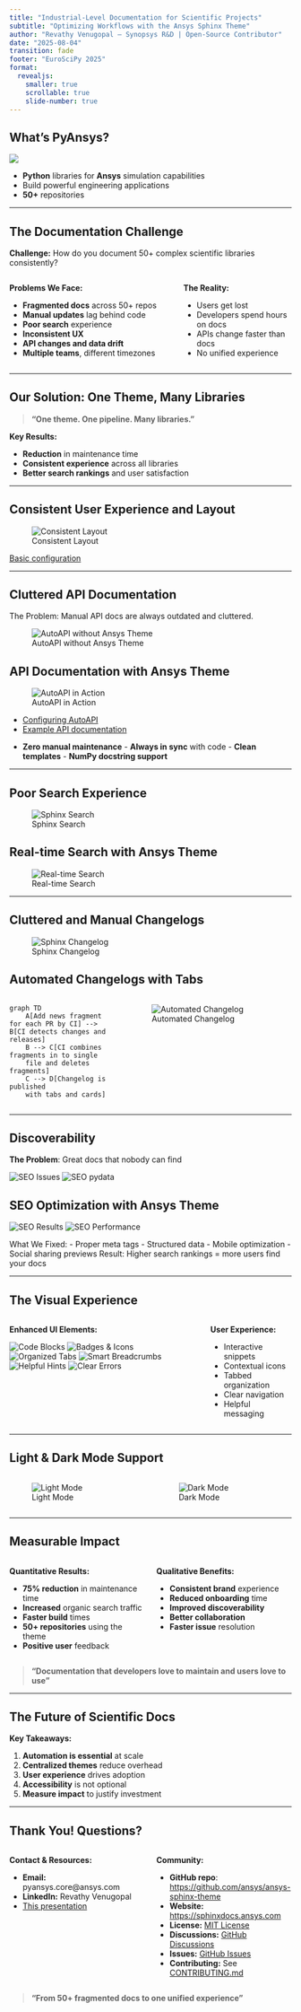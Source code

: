 ```yaml
---
title: "Industrial-Level Documentation for Scientific Projects"
subtitle: "Optimizing Workflows with the Ansys Sphinx Theme"
author: "Revathy Venugopal – Synopsys R&D | Open-Source Contributor"
date: "2025-08-04"
transition: fade
footer: "EuroSciPy 2025"
format:
  revealjs:
    smaller: true
    scrollable: true
    slide-number: true
---
```


## What's PyAnsys?

![](img/pyansys-logo.png)

-   **Python** libraries for **Ansys** simulation capabilities
-   Build powerful engineering applications
-   **50+** repositories

------------------------------------------------------------------------

## The Documentation Challenge

**Challenge:** How do you document 50+ complex scientific libraries consistently?

::::: columns
::: {.column width="60%"}
**Problems We Face:**

- **Fragmented docs** across 50+ repos
- **Manual updates** lag behind code
- **Poor search** experience
- **Inconsistent UX**
- **API changes and data drift**
- **Multiple teams**, different timezones
:::

::: {.column width="40%"}
**The Reality:**

- Users get lost
- Developers spend hours on docs
- APIs change faster than docs
- No unified experience
:::
:::::

------------------------------------------------------------------------

## Our Solution: One Theme, Many Libraries

> **"One theme. One pipeline. Many libraries."**

**Key Results:**

- **Reduction** in maintenance time
- **Consistent experience** across all libraries
- **Better search rankings** and user satisfaction

------------------------------------------------------------------------

## Consistent User Experience and Layout

![Consistent Layout](img/layout.png)

[Basic configuration](https://sphinxdocs.ansys.com/version/stable/user-guide/configuration.html)

------------------------------------------------------------------------

## Cluttered API Documentation

The Problem: Manual API docs are always outdated and cluttered.

![AutoAPI without Ansys Theme](img/autoapi-org.gif)

## API Documentation with Ansys Theme

![AutoAPI in Action](img/autoapi-ast.gif)

- [Configuring AutoAPI](https://sphinxdocs.ansys.com/version/stable/user-guide/autoapi.html)
- [Example API documentation](https://geometry.docs.pyansys.com/)

::: notes
-   **Zero manual maintenance** - **Always in sync** with code - **Clean templates** - **NumPy docstring support**
:::

------------------------------------------------------------------------

## Poor Search Experience

![Sphinx Search](img/search-sphinx.gif)

## Real-time Search with Ansys Theme

![Real-time Search](img/search_preview.gif)

------------------------------------------------------------------------

## Cluttered and Manual Changelogs

![Sphinx Changelog](img/sphinx-changelog.gif)

## Automated Changelogs with Tabs

::::: columns
::: {.column width="40%"}
```mermaid
graph TD
    A[Add news fragment for each PR by CI] --> B[CI detects changes and releases]
    B --> C[CI combines fragments in to single 
    file and deletes fragments]
    C --> D[Changelog is published 
    with tabs and cards]
```
:::

::: {.column width="60%"}
![Automated Changelog](img/auto-changelog.gif)
:::
:::::

------------------------------------------------------------------------

## Discoverability

**The Problem**: Great docs that nobody can find

![SEO Issues](img/seo-sphinx.png) ![SEO pydata](images/seo-pydata.png)

## SEO Optimization with Ansys Theme

![SEO Results](img/seo.png) ![SEO Performance](images/seo-results.png)

:::{.notes}
What We Fixed: - Proper meta tags - Structured data - Mobile optimization - Social sharing previews
Result: Higher search rankings = more users find your docs
:::

------------------------------------------------------------------------

## The Visual Experience {visibility="hidden"}

::::: columns
::: {.column width="70%"}
**Enhanced UI Elements:**

![Code Blocks](img/code-block.png) ![Badges & Icons](images/badges.png)\
![Organized Tabs](img/tabs.png) ![Smart Breadcrumbs](images/breadcrumbs.png) ![Helpful Hints](images/hint.png) ![Clear Errors](images/error.png)
:::

::: {.column width="30%"}
**User Experience:**

- Interactive snippets
- Contextual icons
- Tabbed organization
- Clear navigation
- Helpful messaging
:::
:::::

------------------------------------------------------------------------

## Light & Dark Mode Support {visibility="hidden"}

::::: columns
::: {.column width="50%"}
![Light Mode](img/light-mode.png)
:::

::: {.column width="50%"}
![Dark Mode](img/dark-mode.png)
:::
:::::

------------------------------------------------------------------------

## Measurable Impact {visibility="hidden"}

::::: columns
::: {.column width="50%"}
**Quantitative Results:**

- **75% reduction** in maintenance time
- **Increased** organic search traffic
- **Faster build** times
- **50+ repositories** using the theme
- **Positive user** feedback
:::

::: {.column width="50%"}
**Qualitative Benefits:**

- **Consistent brand** experience
- **Reduced onboarding** time
- **Improved discoverability**
- **Better collaboration**
- **Faster issue** resolution
:::
:::::

> **"Documentation that developers love to maintain and users love to use"**

------------------------------------------------------------------------

## The Future of Scientific Docs

**Key Takeaways:**

1. **Automation is essential** at scale
2. **Centralized themes** reduce overhead
3. **User experience** drives adoption
4. **Accessibility** is not optional
5. **Measure impact** to justify investment

------------------------------------------------------------------------

## Thank You! Questions?

::::: columns
::: {.column width="50%"}
**Contact & Resources:**

-   **Email:** pyansys.core\@ansys.com
-   **LinkedIn:** Revathy Venugopal
-   [This presentation](https://revathyvenugopal162.github.io/euroscipy-presentation/)

:::

::: {.column width="50%"}

**Community:**

- **GitHub repo**: [https://github.com/ansys/ansys-sphinx-theme](https://github.com/ansys/ansys-sphinx-theme)
- **Website:** [https://sphinxdocs.ansys.com](https://sphinxdocs.ansys.com)
- **License:** [MIT License](https://opensource.org/licenses/MIT)
- **Discussions:** [GitHub Discussions](https://github.com/ansys/ansys-sphinx-theme/discussions)
- **Issues:** [GitHub Issues](https://github.com/ansys/ansys-sphinx-theme/issues)
- **Contributing:** See [CONTRIBUTING.md](https://github.com/ansys/ansys-sphinx-theme/blob/main/CONTRIBUTING.md)

:::
::::

> **"From 50+ fragmented docs to one unified experience"**

<!-- ![Code block](img/code-block.png)
![Badges](img/badges.png)
![Tabs](img/tabs.png)
![breadcrumbs](img/breadcrumbs.png)
![Admonition Boxes](img/hint.png)
![Admonition Boxes](img/error.png) -->
